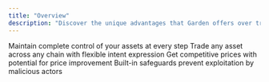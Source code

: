 ```yaml
---
title: "Overview"
description: "Discover the unique advantages that Garden offers over traditional bridge solutions."
---
```


<CardGroup cols={2}>
  <Card title="No Custody Risk" href="/home/fundamentals/benefits/no-custody-risk">
    Maintain complete control of your assets at every step
  </Card>
  <Card title="Broad Chain Coverage" href="/home/fundamentals/benefits/broad-chain-coverage">
    Trade any asset across any chain with flexible intent expression
  </Card>
  <Card title="Better Prices" href="/home/fundamentals/benefits/better-prices">
    Get competitive prices with potential for price improvement
  </Card>
  <Card title="Free Option Protection" href="/home/fundamentals/benefits/free-option-protection">
    Built-in safeguards prevent exploitation by malicious actors
  </Card>
</CardGroup> 
